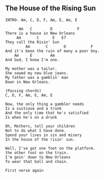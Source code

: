 ## The House of the Rising Sun
```{}
INTRO- Am, C, D, F, Am, E, Am, E

      Am   C        D           F
There is a house in New Orleans
     Am       C      E   E7
They call the Risin' Sun
         Am       C       D           F
And it's been the ruin of many a poor boy.
    Am     E        Am
And God, I know I'm one.

My mother was a tailor.
She sewed my new blue jeans.
My father was a gamblin' man
Down in New Orleans.

(Passing chords)
C, D, F, Am, E, Am, E

Now, the only thing a gambler needs
Is a suitcase and a trunk
And the only time that he's satisfied
Is when he's on a drunk

Oh, Mothers, tell your children
Not to do what I have done.
Spend your lives in sin and misery
In the house of the risin' sun.

Well, I've got one foot on the platform.
the other foot on the train.
I'm goin' down to New Orleans
To wear that ball and chain.

First verse again


```
